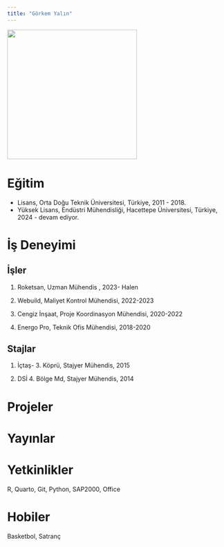 ```yaml
---
title: "Görkem Yalın"
---
```


![](/assets/images/gorkemyalin.JPG){fig-align="center" width="300"}


# Eğitim

-   Lisans, Orta Doğu Teknik Üniversitesi, Türkiye, 2011 - 2018.
-   Yüksek Lisans, Endüstri Mühendisliği, Hacettepe Üniversitesi, Türkiye, 2024 - devam ediyor.

# İş Deneyimi

## İşler

1.  Roketsan, Uzman Mühendis , 2023- Halen

2.  Webuild, Maliyet Kontrol Mühendisi, 2022-2023

3.  Cengiz İnşaat, Proje Koordinasyon Mühendisi, 2020-2022

4.  Energo Pro, Teknik Ofis Mühendisi, 2018-2020

## Stajlar

1.  İçtaş- 3. Köprü, Stajyer Mühendis, 2015

2.  DSİ 4. Bölge Md, Stajyer Mühendis, 2014

# Projeler


# Yayınlar


# Yetkinlikler

R, Quarto, Git, Python, SAP2000, Office

# Hobiler

Basketbol, Satranç
